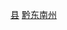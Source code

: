 {{Catnav|頁面分類|...|中国民族自治州|黔东南州|黔东南州行政区划|黔东南州县市}}
{{Catnav|頁面分類|...|贵州地州市|黔东南州|黔东南州行政区划|黔东南州县市}}
{{Catnav|頁面分類|...||贵州行政区划|贵州县级行政区|贵州县份}}
{{Catnav|頁面分類|...|县级行政区|中国县份|中国各省县份|贵州县份}}

{{catmore|台江县|贵州省台江县}}

[[Category:黔东南州县市|县]]
[[Category:贵州县份|黔东南州]]